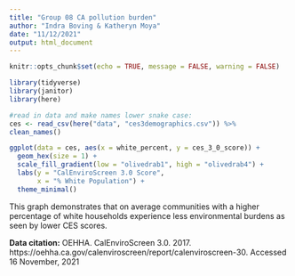 ```yaml
---
title: "Group 08 CA pollution burden"
author: "Indra Boving & Katheryn Moya"
date: "11/12/2021"
output: html_document
---
```


```r
knitr::opts_chunk$set(echo = TRUE, message = FALSE, warning = FALSE)

library(tidyverse)
library(janitor)
library(here)

```

```r
#read in data and make names lower snake case: 
ces <- read_csv(here("data", "ces3demographics.csv")) %>% 
clean_names()
```

```r
ggplot(data = ces, aes(x = white_percent, y = ces_3_0_score)) +
  geom_hex(size = 1) +
  scale_fill_gradient(low = "olivedrab1", high = "olivedrab4") +
  labs(y = "CalEnviroScreen 3.0 Score", 
       x = "% White Population") +
  theme_minimal()
```

This graph demonstrates that on average communities with a higher percentage of white households experience less environmental burdens as seen by lower CES scores.

**Data citation:** OEHHA. CalEnviroScreen 3.0. 2017. https://oehha.ca.gov/calenviroscreen/report/calenviroscreen-30. Accessed 16 November, 2021